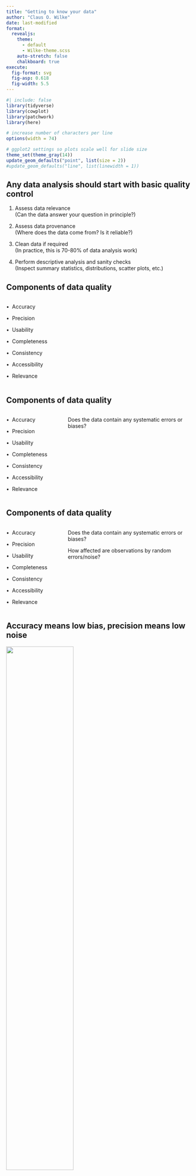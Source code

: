 ```yaml
---
title: "Getting to know your data"
author: "Claus O. Wilke"
date: last-modified
format: 
  revealjs:
    theme:
      - default
      - Wilke-theme.scss
    auto-stretch: false
    chalkboard: true
execute:
  fig-format: svg
  fig-asp: 0.618
  fig-width: 5.5
---
```


```r
#| include: false
library(tidyverse)
library(cowplot)
library(patchwork)
library(here)

# increase number of characters per line
options(width = 74)

# ggplot2 settings so plots scale well for slide size 
theme_set(theme_gray(14))
update_geom_defaults("point", list(size = 2))
#update_geom_defaults("line", list(linewidth = 1))
```

## Any data analysis should start with basic quality control

::: {.fragment}
1. Assess data relevance  
  (Can the data answer your question in principle?)
:::

::: {.fragment}
2. Assess data provenance  
  (Where does the data come from? Is it reliable?)
:::

::: {.fragment}
3. Clean data if required  
  (In practice, this is 70-80% of data analysis work)
:::
  
::: {.fragment}
4. Perform descriptive analysis and sanity checks  
  (Inspect summary statistics, distributions, scatter plots, etc.)
:::

## Components of data quality

:::: {.columns .small-font}
::: {.column width="30%"}
&bull;&nbsp; Accuracy

&bull;&nbsp; Precision

&bull;&nbsp; Usability

&bull;&nbsp; Completeness

&bull;&nbsp; Consistency

&bull;&nbsp; Accessibility

&bull;&nbsp; Relevance
:::

::: {.column width="70%"}
&nbsp;
:::
::::

## Components of data quality

:::: {.columns .small-font}
::: {.column width="30%"}
[&bull;&nbsp; Accuracy]{.highlight}

&bull;&nbsp; Precision

&bull;&nbsp; Usability

&bull;&nbsp; Completeness

&bull;&nbsp; Consistency

&bull;&nbsp; Accessibility

&bull;&nbsp; Relevance
:::

::: {.column width="70%"}
[Does the data contain any systematic errors or biases?]{.highlight}
:::
::::

## Components of data quality

:::: {.columns .small-font}
::: {.column width="30%"}
&bull;&nbsp; Accuracy

[&bull;&nbsp; Precision]{.highlight}

&bull;&nbsp; Usability

&bull;&nbsp; Completeness

&bull;&nbsp; Consistency

&bull;&nbsp; Accessibility

&bull;&nbsp; Relevance
:::

::: {.column width="70%"}
Does the data contain any systematic errors or biases?

[How affected are observations by random errors/noise?]{.highlight}
:::
::::

## Accuracy means low bias, precision means low noise

![](../assets/know-your-data/accuracy-precision.svg){.absolute top="10%" left="15%" width="60%"}

## Components of data quality

:::: {.columns .small-font}
::: {.column width="30%"}
&bull;&nbsp; Accuracy

&bull;&nbsp; Precision

[&bull;&nbsp; Usability]{.highlight}

&bull;&nbsp; Completeness

&bull;&nbsp; Consistency

&bull;&nbsp; Accessibility

&bull;&nbsp; Relevance
:::

::: {.column width="70%"}
Does the data contain any systematic errors or biases?

How affected are observations by random errors/noise?

[Is the data documented? Is it machine-readable?]{.highlight}
:::
::::

## Usability requires a data dictionary

:::{.fragment .move-down-1em}
**Data Dictionary**<br>
A "centralized repository of information about data such as meaning, relationships to other data, origin, usage, and format" ([Wikipedia](https://en.wikipedia.org/wiki/Data_dictionary))
:::

:::{.fragment .move-down-1em}
Example: [Palmer penguins reference page](https://allisonhorst.github.io/palmerpenguins/reference/penguins.html)
:::

## Components of data quality

:::: {.columns .small-font}
::: {.column width="30%"}
&bull;&nbsp; Accuracy

&bull;&nbsp; Precision

&bull;&nbsp; Usability

[&bull;&nbsp; Completeness]{.highlight}

&bull;&nbsp; Consistency

&bull;&nbsp; Accessibility

&bull;&nbsp; Relevance
:::

::: {.column width="70%"}
Does the data contain any systematic errors or biases?

How affected are observations by random errors/noise?

Is the data documented? Is it machine-readable?

[Are entire records missing? Are observations missing?]{.highlight}
:::
::::

## Components of data quality

:::: {.columns .small-font}
::: {.column width="30%"}
&bull;&nbsp; Accuracy

&bull;&nbsp; Precision

&bull;&nbsp; Usability

&bull;&nbsp; Completeness

[&bull;&nbsp; Consistency]{.highlight}

&bull;&nbsp; Accessibility

&bull;&nbsp; Relevance
:::

::: {.column width="70%"}
Does the data contain any systematic errors or biases?

How affected are observations by random errors/noise?

Is the data documented? Is it machine-readable?

Are entire records missing? Are observations missing?

[Does data vary among sources or over time?]{.highlight}
:::
::::

## Components of data quality

:::: {.columns .small-font}
::: {.column width="30%"}
&bull;&nbsp; Accuracy

&bull;&nbsp; Precision

&bull;&nbsp; Usability

&bull;&nbsp; Completeness

&bull;&nbsp; Consistency

[&bull;&nbsp; Accessibility]{.highlight}

&bull;&nbsp; Relevance
:::

::: {.column width="70%"}
Does the data contain any systematic errors or biases?

How affected are observations by random errors/noise?

Is the data documented? Is it machine-readable?

Are entire records missing? Are observations missing?

Does data vary among sources or over time?

[Do you have access to the data? Can you obtain it?]{.highlight}
:::
::::

## Components of data quality

:::: {.columns .small-font}
::: {.column width="30%"}
&bull;&nbsp; Accuracy

&bull;&nbsp; Precision

&bull;&nbsp; Usability

&bull;&nbsp; Completeness

&bull;&nbsp; Consistency

&bull;&nbsp; Accessibility

[&bull;&nbsp; Relevance]{.highlight}
:::

::: {.column width="70%"}
Does the data contain any systematic errors or biases?

How affected are observations by random errors/noise?

Is the data documented? Is it machine-readable?

Are entire records missing? Are observations missing?

Does data vary among sources or over time?

Do you have access to the data? Can you obtain it?

[Can you use the data to address your question?]{.highlight}
:::
::::

<!-- Segment ends here -->

# Inspecting and cleaning a dataset in R

## The dataset: Births in NC

:::: {.columns}

::: {.fragment .column .smaller-font width="50%"}
**Details and Source**<br>
This dataset contains data on a sample of 1450 birth records from 2001 that statistician John Holcomb at Cleveland State University selected from the North Carolina State Center for Health and Environmental Statistics.

The dataset has 1450 observations on 15 variables.
:::

::: {.fragment .column .xtiny-font .move-up-4em width="50%"}
Variable       | Description
--------:      | :--------------
`ID`           | Patient ID code
`Plural`       | `1`=single birth, `2`=twins, `3`=triplets
`Sex`          | Sex of the baby: `1`=male `2`=female
`MomAge`	     | Mother's age (in years)
`Weeks`        | Completed weeks of gestation
`Marital`      | Marital status: `1`=married or `2`=not married
`RaceMom`	     | Mother's race: `1`=white, `2`=black, `3`=American Indian, `4`=Chinese, `5`=Japanese, `6`=Hawaiian, `7`=Filipino, or `8`=Other Asian or Pacific Islander
`HispMom`	     | Hispanic origin of mother: `C`=Cuban, `M`=Mexican, `N`=not Hispanic, `O`=Other Hispanic, `P`=Puerto Rico, `S`=Central/South America
`Gained`       | Weight gained during pregnancy (in pounds)
`Smoke`        | Smoker mom? `1`=yes or `0`=no
`BirthWeightOz` |	Birth weight in ounces
`BirthWeightGm` | Birth weight in grams
`Low`           |	Indicator for low birth weight: `1`=2500 grams or less
`Premie`       |	Indicator for premature birth: `1`=36 weeks or sooner
`MomRace`      |	Mother's race: `black`, `hispanic`, `other`, or `white`
:::
::::

## Start with a cursory inspection

```r
options(width = 110)
```

::: {.fragment .tiny-font}
```r
#| message: false
#| echo: true
NCbirths <- read_csv("https://wilkelab.org/DSC385/datasets/NCbirths.csv")

NCbirths
```
:::

```r
options(width = 74)
```

::: {.fragment .small-font}
Pay attention to the data types of each column
:::

::: {.fragment .small-font}
What's going on with the `Gained` column?
:::


## Missing values were not read correctly

```r
options(width = 110)
```

::: {.tiny-font}
```r
#| echo: true
NCbirths |>
  pull(Gained)
```
:::

```r
options(width = 74)
```

## Use the `na` argument to specify allowed `NA` values

```r
options(width = 110)
```

::: {.tiny-font}
```r
#| message: false
#| echo: true
NCbirths <- read_csv(
  "https://wilkelab.org/DSC385/datasets/NCbirths.csv",
  na = c("", "NA", "#N/A")
)

NCbirths
```
:::

```r
options(width = 74)
```

## Use the `na` argument to specify allowed `NA` values

```r
options(width = 110)
```

::: {.tiny-font}
```r
#| message: false
#| echo: true
NCbirths <- read_csv(
  "https://wilkelab.org/DSC385/datasets/NCbirths.csv",
  na = c("", "NA", "#N/A")
)

NCbirths |>
  pull(Gained)
```
:::

```r
options(width = 74)
```

## Detailed quality checks: Look at all column names

::: {.small-font}
```r
names(NCbirths)
```
:::

::: {.fragment .small-font}
What's the difference between `RaceMom` and `MomRace`?
:::

## Detailed quality checks: Look at all column names

From the data dictionary:

- `RaceMom`<br>Mother's race: `1`=white, `2`=black, `3`=American Indian, `4`=Chinese,
`5`=Japanese, `6`=Hawaiian, `7`=Filipino, or `8`=Other Asian or Pacific Islander

- `MomRace`<br>Mother's race: `black`, `hispanic`, `other`, or `white`

::: {.fragment}
These are similar but not the same. Important not to confuse them!
:::

## Detailed quality checks: Look at every data column

:::: {.columns}
::: {.column .tiny-font width="50%}
::: {.fragment} 
```r
#| echo: true
summary(NCbirths$ID) # five number summary
```
:::

<br>

::: {.fragment}
```r
options(width = 50)
```

```r
#| echo: true
unique(NCbirths$ID)  # all unique values
```

```r
options(width = 74)
```
:::
:::

::: {.fragment .tiny-font .column width="50%"}
```r
#| label: ID-histogram
#| fig-width: 6
#| fig-cap: "&nbsp;"
#| out-width: "100%"
#| echo: true
# histogram
ggplot(NCbirths, aes(ID)) +
  geom_histogram()
```
:::
::::

## Detailed quality checks: Look at every data column

:::: {.columns}
::: {.column .tiny-font width="50%}
```r
#| echo: true
summary(NCbirths$Plural) # five number summary
```

<br>

::: {.fragment}
```r
options(width = 50)
```

```r
#| echo: true
unique(NCbirths$Plural)  # all unique values
```

```r
options(width = 74)
```
:::
:::

::: {.fragment .tiny-font .column width="50%"}
```r
#| label: plural-histogram
#| fig-width: 6
#| fig-cap: "&nbsp;"
#| out-width: "100%"
#| echo: true
# histogram
ggplot(NCbirths, aes(Plural)) +
  geom_histogram()
```
:::
::::

## Detailed quality checks: Look at every data column

:::: {.columns}
::: {.column .tiny-font width="50%}
```r
#| echo: true
summary(NCbirths$Weeks) # five number summary
```

<br>

::: {.fragment}
```r
options(width = 50)
```

```r
#| echo: true
unique(NCbirths$Weeks)  # all unique values
```

```r
options(width = 74)
```
:::
:::

::: {.fragment .tiny-font .column width="50%"}
```r
#| label: weeks-histogram
#| fig-width: 6
#| fig-cap: "&nbsp;"
#| out-width: "100%"
#| echo: true
# histogram
ggplot(NCbirths, aes(Weeks)) +
  geom_histogram()
```
:::
::::

::: {.fragment .small-font}
What is the meaning of -999 weeks?
:::

## In some cases, nonsensical values indicate missingness

```r
# make a copy for plotting
NCbirths_old <- NCbirths
```

::: {.fragment .small-font}
We need to make sure to catch those cases:

```r
#| message: false
#| echo: true
library(naniar) # library for handling missing values

NCbirths <- read_csv(
  "https://wilkelab.org/DSC385/datasets/NCbirths.csv",
  na = c("", "NA", "#N/A")
) |> replace_with_na_at("Weeks", ~.x < 0) # recode negative weeks to NA
```
:::

<br>

::: {.fragment .small-font}
```r
#| echo: true
summary(NCbirths$Weeks)
```
:::

<br>

::: {.fragment .small-font}
```r
#| echo: true
unique(NCbirths$Weeks)
```
:::

## In some cases, nonsensical values indicate missingness

:::: {.columns}
::: {.column .tiny-font width="50%"}
Before recoding -999 to `NA`:
```r
ggplot(NCbirths, aes(Weeks)) +
  geom_histogram()
```

```r
#| label: weeks-histo-flawed
#| fig-width: 6
#| fig-cap: "&nbsp;"
#| out-width: "100%"
#| echo: false
ggplot(NCbirths_old, aes(Weeks)) +
  geom_histogram()
```
:::

::: {.column .tiny-font width="50%"}
After recoding -999 to `NA`:
```r
#| label: weeks-histo-fixed
#| fig-width: 6
#| fig-cap: "&nbsp;"
#| out-width: "100%"
#| echo: true
ggplot(NCbirths, aes(Weeks)) +
  geom_histogram()
```
:::
::::

## Consider recoding categorical variables

::: {.small-font}
Sex of the baby is encoded as 1/2:

```r
#| echo: true
NCbirths |>
  pull(Sex)
```
:::

## Consider recoding categorical variables

::: {.small-font}
Recode as `"male"`/`"female"`:

```r
#| echo: true
NCbirths |>
  mutate(
    Sex = if_else(Sex == 1, "male", "female")
  ) |>
  pull(Sex)
```
:::

## Recode multiple categories with `case_when()`

::: {.small-font}
The mother's race is encoded as integers from 1 through 8:

```r
#| echo: true
NCbirths |>
  pull(RaceMom)
```
:::

## Recode multiple categories with `case_when()`

::: {.small-font}
The mother's race is encoded as integers from 1 through 8:

```r
#| echo: true
NCbirths |>
  pull(RaceMom) |>
  unique() # list all the unique values (ordered by first occurrence)
```
:::

## Recode multiple categories with `case_when()`

::: {.small-font}
We use `case_when()` to recode multiple values all at once:
:::

:::: {.columns}
::: {.tiny-font .column width="50%"}
```r
NCbirths |>
  mutate(
    RaceMom = case_when(
      RaceMom == 1 ~ "white",
      RaceMom == 2 ~ "black",
      RaceMom == 3 ~ "American Indian",
      RaceMom == 4 ~ "Chinese",
      RaceMom == 5 ~ "Japanese",
      RaceMom == 6 ~ "Hawaiian",
      RaceMom == 7 ~ "Filipino",
      RaceMom == 8 ~ 
        "Other Asian or Pacific Islander",
      TRUE ~ NA # should never reach
    )
  )
```
:::

::: {.column width="50%"}
&nbsp;
:::
::::

## Recode multiple categories with `case_when()`

::: {.small-font}
We use `case_when()` to recode multiple values all at once:
:::

:::: {.columns}
::: {.tiny-font .column width="50%"}
```r
NCbirths |>
  mutate(
    RaceMom = case_when(
      RaceMom == 1 ~ "white",
      RaceMom == 2 ~ "black",
      RaceMom == 3 ~ "American Indian",
      RaceMom == 4 ~ "Chinese",
      RaceMom == 5 ~ "Japanese",
      RaceMom == 6 ~ "Hawaiian",
      RaceMom == 7 ~ "Filipino",
      RaceMom == 8 ~ 
        "Other Asian or Pacific Islander",
      TRUE ~ NA # should never reach
    )
  ) |>
  pull(RaceMom)
```
:::

::: {.tiny-font .column width="50%"}
```r
options(width = 74)
```


```r
NCbirths |>
  mutate(
    RaceMom = case_when(
      RaceMom == 1 ~ "white",
      RaceMom == 2 ~ "black",
      RaceMom == 3 ~ "American Indian",
      RaceMom == 4 ~ "Chinese",
      RaceMom == 5 ~ "Japanese",
      RaceMom == 6 ~ "Hawaiian",
      RaceMom == 7 ~ "Filipino",
      RaceMom == 8 ~ 
        "Other Asian or Pacific Islander",
      TRUE ~ NA # should never reach
    )
  ) |>
  pull(RaceMom)
```
:::
::::

## Make pairwise scatter plots

```r
# recode data as described (not shown on slides)
NCbirths <- NCbirths |>
  mutate(
    Sex = if_else(Sex == 1, "male", "female")
  )
```

::: {.tiny-font}
```r
ggplot(NCbirths, aes(Plural, Sex, color = Sex)) + geom_point(position = "jitter", size = .5)
ggplot(NCbirths, aes(Plural, MomAge, color = Sex)) + geom_point(position = "jitter", size = .5)
```
:::

```r
#| label: NCbirths-pairs
#| fig-width: 10
#| fig-asp: 0.310
#| fig-cap: "&nbsp;"
#| out-width: "100%"
ggplot(NCbirths, aes(Plural, Sex, color = Sex)) + geom_point(position = "jitter", size = .5) |
ggplot(NCbirths, aes(Plural, MomAge, color = Sex)) + geom_point(position = "jitter", size = .5)
```

## Make pairwise scatter plots

::: {.tiny-font}
```r
ggplot(NCbirths, aes(Weeks, Plural, color = Sex)) + geom_point(position = "jitter", size = .5)
ggplot(NCbirths, aes(Weeks, Gained, color = Sex)) + geom_point(position = "jitter", size = .5)
```
:::

```r
#| label: NCbirths-pairs2
#| fig-width: 10
#| fig-asp: 0.310
#| fig-cap: "&nbsp;"
#| out-width: "100%"
ggplot(NCbirths, aes(Weeks, Plural, color = Sex)) + geom_point(position = "jitter", size = .5) |
ggplot(NCbirths, aes(Weeks, Gained, color = Sex)) + geom_point(position = "jitter", size = .5)
```

::: {.fragment .small-font .move-down-1em}
If possible, make scatter plots of every variable against every other variable
:::

<!-- Segment ends here -->

# Working with missing values in R

## R propagates missingness

```r
#| echo: true
x <- c(1, 2, NA, 4)

sum(x)
```

::: {.fragment .move-down-1em}
```r
#| echo: true
mean(x)
```
:::

::: {.fragment .move-down-1em}
```r
#| echo: true
x == 2
```
:::

## Many functions allow explicit exclusion of `NA` values

```r
#| echo: true
x <- c(1, 2, NA, 4)

sum(x, na.rm = TRUE)
```

::: {.fragment .move-down-1em}
```r
#| echo: true
mean(x, na.rm = TRUE)
```
:::

::: {.fragment .move-down-1em}
But is this the right thing to do?
:::

## There is no general right or wrong approach

```r
#| echo: true
x <- c(2, 1, 1, 2, 1, 1, 1, 2, NA, 1, 2, 1, 1, 2, 1, 1, 1, 2)
mean(x, na.rm = TRUE)
```

::: {.fragment .move-down-1em}
```r
#| echo: true
x <- c(NA, NA, NA, 2, NA, NA, NA, NA, NA, 1, NA, NA, NA, NA)
mean(x, na.rm = TRUE)
```
:::

::: {.fragment .move-down-1em}
R's default is conservative: If there's at least one `NA`, the result is `NA`
:::

## We need to use `is.na()` to check for missing values

```r
#| echo: true
c(1, 2, NA, 4) == NA   # does not work
```

::: {.move-down-1em}
```r
#| echo: true
is.na(c(1, 2, NA, 4))  # works
```
:::

## Replacing `NA` values with something else

Remember from class on data wrangling:

```r
#| echo: true
#| message: false
band_data <- full_join(band_members, band_instruments)
band_data
```

## Replacing `NA` values with something else

Replace `NA`s with empty strings in `plays` column:

```r
#| echo: true
band_data |>
  mutate(plays = replace_na(plays, ""))
```

## Replacing `NA` values with something else

Replace `NA`s with empty strings in all columns:

```r
#| echo: true
band_data |>
  mutate(across(everything(), ~replace_na(.x, "")))
```

## Replacing things with `NA` values

Replace empty strings with `NA` in `plays` column (requires **naniar** package):

```r
#| echo: true
band_data |>
  mutate(across(everything(), ~replace_na(.x, ""))) |>
  replace_with_na_at("plays", ~.x == "")
```

## Replacing things with `NA` values

Replace empty strings with `NA` in all columns (requires **naniar** package):

```r
#| echo: true
band_data |>
  mutate(across(everything(), ~replace_na(.x, ""))) |>
  replace_with_na_all(~.x == "")
```

## Removing rows with `NA` values

Remove all rows with any `NA`s with `na.omit()`:

```r
#| echo: true
band_data |>
  na.omit()
```

## Removing rows with `NA` values

Remove all rows where specific columns contain `NA`s:

```r
#| echo: true
band_data |>
  filter(!is.na(plays))
```

## Removing rows with `NA` values

Conversely:

```r
#| echo: true
band_data |>
  filter(is.na(plays))
```

## Visualizing `NA`s

::: {.small-font}
By default, missing points are not shown

```r
#| label: NCbirths-plot-missing
#| fig-width: 6
#| fig-cap: "&nbsp;"
#| out-width: "50%"
#| echo: true
ggplot(NCbirths) +
  aes(Weeks, Gained) +
  geom_point()
```
:::

## Visualizing `NA`s

::: {.small-font}
Can show them with the **naniar** package

```r
#| label: NCbirths-plot-missing2
#| fig-width: 6
#| fig-cap: "&nbsp;"
#| out-width: "50%"
#| echo: true
library(naniar)

ggplot(NCbirths) +
  aes(Weeks, Gained) +
  geom_miss_point()
```
:::



<!-- Segment ends here -->


## Further reading

- Wikipedia: [Data dictionary](https://en.wikipedia.org/wiki/Data_dictionary)
- **dplyr** reference documentation: [if_else()](https://dplyr.tidyverse.org/reference/if_else.html)
- **dplyr** reference documentation: [case_when()](https://dplyr.tidyverse.org/reference/case_when.html)
- **dplyr** reference documentation: [across()](https://dplyr.tidyverse.org/reference/across.html)
- **naniar** documentation: [Getting started with naniar](http://naniar.njtierney.com/articles/getting-started-w-naniar.html)
- **naniar** reference documentation: [replace_with_na_at()](http://naniar.njtierney.com/reference/replace_with_na_at.html)
- **naniar** documentation: [geom_miss_point()](http://naniar.njtierney.com/reference/geom_miss_point.html)


